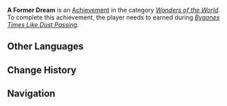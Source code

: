 {{Achievement Infobox
|title        = 
|id           = 84058
|order id     = 5037
|category     = Wonders of the World
|description  = Witness the truth of the village's history.
|requirements = Earned during ''[[Bygones Times Like Dust Passing]].''
|primogems    = 5
|tracking     = 
|hidden       = 1
|quest        = The Crane Returns on the Wind
|topic        = 
|type         = Quest
}}
'''A Former Dream''' is an [[Achievement]] in the category ''[[Wonders of the World]]''. To complete this achievement, the player needs to earned during ''[[Bygones Times Like Dust Passing]].''
<!--
==Trivia==

==Video Guides==
{{EVT
|video1   = 
|caption1 = 
}}
-->
==Other Languages==
{{Other Languages
|en      = A Former Dream
|zhs     = 前尘一梦
|zhs_rm  = Qiánchén Yīmèng
|zht     = 前塵一夢
|zht_rm  = Qiánchén Yīmèng
|zh_tl   = 
|ja      = 往事の夢
|ja_rm   = Ouji no Yume
|ja_tl   = A Past Dream
|ko      = 지난날의 꿈
|ko_rm   = 
|ko_tl   = 
|es      = Un sueño del pasado
|es_tl   = A Dream of the Past
|fr      = Un rêve d'antan
|fr_tl   = A Dream of Yore
|ru      = Видение из прошлого
|ru_tl   = 
|th      = ความฝันในอดีต
|th_rm   = 
|th_tl   = 
|vi      = Giấc Mộng Hồng Trần
|vi_tl   = 
|de      = Ein Traum der alten Zeiten
|de_tl   = A Dream of the Old Times
|id      = Mimpi Masa Lampau
|id_tl   = A Past Dream
|pt      = Um Sonho do Passado
|pt_tl   = 
}}

==Change History==
{{Change History|2.4}}
<!--
==References==
{{Reflist}}
-->
==Navigation==
{{Achievement Navbox|Wonders of the World|Quest}}